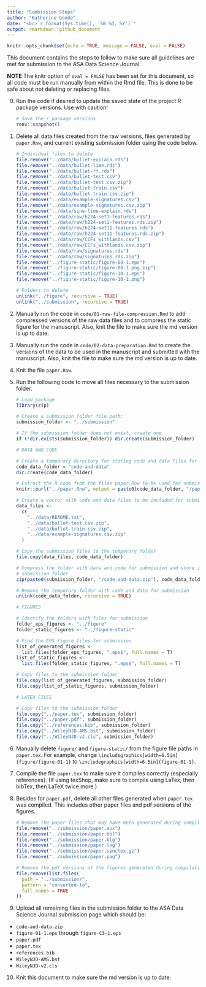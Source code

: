 ```yaml
---
title: "Sumbission Steps"
author: "Katherine Goode"
date: "<br>`r format(Sys.time(), '%B %d, %Y')`"
output: rmarkdown::github_document
---
```


```r
knitr::opts_chunk$set(echo = TRUE, message = FALSE, eval = FALSE)
```

This document contains the steps to follow to make sure all guidelines are met for submission to the ASA Data Science Journal.

**NOTE** The knitr option of `eval = FALSE` has been set for this document, so all code must be run manually from within the Rmd file. This is done to be safe about not deleting or replacing files.

0. Run the code if desired to update the saved state of the project R package versions. Use with caution!

    ```r
    # Save the r package versions
    renv::snapshot()
    ```

1. Delete all data files created from the raw versions, files generated by `paper.Rnw`, and current existing submission folder using the code below. 

    ```r
    # Individual files to delete
    file.remove("../data/bullet-explain.rds")
    file.remove("../data/bullet-lime.rds")
    file.remove("../data/bullet-rf.rds")
    file.remove("../data/bullet-test.csv")
    file.remove("../data/bullet-test.csv.zip")
    file.remove("../data/bullet-train.csv")
    file.remove("../data/bullet-train.csv.zip")
    file.remove("../data/example-signatures.csv")
    file.remove("../data/example-signatures.csv.zip")
    file.remove("../data/sine-lime-explain.rds")
    file.remove("../data/raw/h224-set1-features.rds")
    file.remove("../data/raw/h224-set1-features.rds.zip")
    file.remove("../data/raw/h224-set11-features.rds")
    file.remove("../data/raw/h224-set11-features.rds.zip")
    file.remove("../data/raw/CCFs_withlands.csv")
    file.remove("../data/raw/CCFs_withlands.csv.zip")
    file.remove("../data/raw/signatures.rds")
    file.remove("../data/raw/signatures.rds.zip")
    file.remove("../figure-static/figure-08-1.eps")
    file.remove("../figure-static/figure-08-1.png.zip")
    file.remove("../figure-static/figure-10-1.eps")
    file.remove("../figure-static/figure-10-1.png")
    
    # Folders to delete
    unlink("../figure", recursive = TRUE)
    unlink("../submission", recursive = TRUE)
    ```

2. Manually run the code in `code/01-raw-file-compression.Rmd` to add compressed versions of the raw data files and to compress the static figure for the manuscript. Also, knit the file to make sure the md version is up to date.

3. Manually run the code in `code/02-data-preparation.Rmd` to create the versions of the data to be used in the manuscript and submitted with the manuscript. Also, knit the file to make sure the md version is up to date.

4. Knit the file `paper.Rnw`.

5. Run the following code to move all files necessary to the submission folder.

    ```r
    # Load package
    library(zip)
    
    # Create a submission folder file path:
    submission_folder <- "../submission"
    
    # If the submission folder does not exist, create one
    if (!dir.exists(submission_folder)) dir.create(submission_folder) 
    
    # DATA AND CODE
    
    # Create a temporary directory for storing code and data files for submission
    code_data_folder = "code-and-data"
    dir.create(code_data_folder) 
    
    # Extract the R code from the files paper.Rnw to be used for submission
    knitr::purl("../paper.Rnw", output = paste0(code_data_folder, "/paper.R"))
    
    # Create a vector with code and data files to be included for submission 
    data_files <-
      c(
        "../data/README.txt",
        "../data/bullet-test.csv.zip",
        "../data/bullet-train.csv.zip",
        "../data/example-signatures.csv.zip"
      )
    
    # Copy the submission files to the temporary folder
    file.copy(data_files, code_data_folder)
    
    # Compress the folder with data and code for submission and store it in the 
    # submission folder
    zip(paste0(submission_folder, "/code-and-data.zip"), code_data_folder)
    
    # Remove the temporary folder with code and data for submission
    unlink(code_data_folder, recursive = TRUE)
    
    # FIGURES 
    
    # Identify the folders with files for submission
    folder_eps_figures <- "../figure"
    folder_static_figures <- "../figure-static"
    
    # Find the EPS figure files for submission
    list_of_generated_figures <-
      list.files(folder_eps_figures, ".eps$", full.names = T)
    list_of_static_figures <-
      list.files(folder_static_figures, ".eps$", full.names = T)
    
    # Copy files to the submission folder
    file.copy(list_of_generated_figures, submission_folder)
    file.copy(list_of_static_figures, submission_folder)
    
    # LATEX FILES
    
    # Copy files to the submission folder
    file.copy("../paper.tex", submission_folder)
    file.copy("../paper.pdf", submission_folder)
    file.copy("../references.bib", submission_folder)
    file.copy("../WileyNJD-AMS.bst", submission_folder)
    file.copy("../WileyNJD-v2.cls", submission_folder)
    ```

6. Manually delete `figure/` and `figure-static/` from the figure file paths in `paper.tex`. For example, change `\includegraphics[width=6.5in]{figure/figure-01-1}` to `\includegraphics[width=6.5in]{figure-01-1}`.

7. Compile the file `paper.tex` to make sure it compiles correctly (especially references). (If using texShop, make sure to compile using LaTex, then bibTex, then LaTeX twice more.)

8. Besides for `paper.pdf`, delete all other files generated when `paper.tex` was compiled. This includes other paper files and pdf versions of the figures.

    ```r
    # Remove the paper files that may have been generated during compilation
    file.remove("../submission/paper.aux")
    file.remove("../submission/paper.bbl")
    file.remove("../submission/paper.blg")
    file.remove("../submission/paper.log")
    file.remove("../submission/paper.synctex.gz")
    file.remove("../submission/paper.pag")
    
    # Remove the pdf versions of the figures generated during compilation
    file.remove(list.files(
      path = "../submission/",
      pattern = "converted-to",
      full.names = TRUE
    ))
    ```
    
9. Upload all remaining files in the submission folder to the ASA Data Science Journal submission page which should be:

  - `code-and-data.zip`
  - `figure-01-1.eps` through `figure-C3-1.eps`
  - `paper.pdf`
  - `paper.tex`
  - `references.bib`
  - `WileyNJD-AMS.bst`
  - `WileyNJD-v2.cls`

10. Knit this document to make sure the md version is up to date.